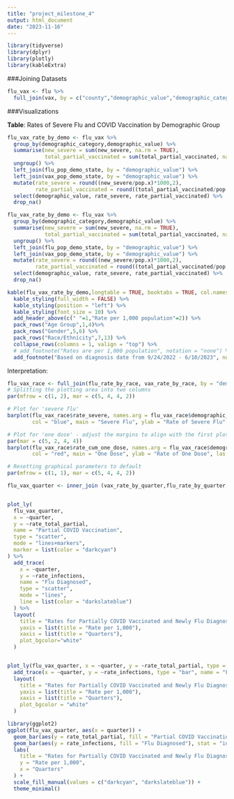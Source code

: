 ```yaml
---
title: "project_milestone_4"
output: html_document
date: "2023-11-16"
---
```


```r
library(tidyverse)
library(dplyr)
library(plotly)  
library(kableExtra)
```


###Joining Datasets
```r

flu_vax <- flu %>%
  full_join(vax, by = c("county","demographic_value","demographic_category","quarter"))

```
###Visualizations

**Table**: Rates of Severe Flu and COVID Vaccination by Demographic Group

```r
flu_vax_rate_by_demo <- flu_vax %>%
  group_by(demographic_category,demographic_value) %>%
  summarise(new_severe = sum(new_severe, na.rm = TRUE),
            total_partial_vaccinated = sum(total_partial_vaccinated, na.rm = TRUE)) %>%
  ungroup() %>%
  left_join(flu_pop_demo_state, by = "demographic_value") %>%
  left_join(vax_pop_demo_state, by = "demographic_value") %>%
  mutate(rate_severe = round((new_severe/pop.x)*1000,2),
         rate_partial_vaccinated = round((total_partial_vaccinated/pop.y)*1000,2)) %>%
  select(demographic_value, rate_severe, rate_partial_vaccinated) %>%
  drop_na()

flu_vax_rate_by_demo <- flu_vax %>%
  group_by(demographic_category,demographic_value) %>%
  summarise(new_severe = sum(new_severe, na.rm = TRUE),
            total_partial_vaccinated = sum(total_partial_vaccinated, na.rm = TRUE)) %>%
  ungroup() %>%
  left_join(flu_pop_demo_state, by = "demographic_value") %>%
  left_join(vax_pop_demo_state, by = "demographic_value") %>%
  mutate(rate_severe = round((new_severe/pop.x)*1000,2),
         rate_partial_vaccinated = round((total_partial_vaccinated/pop.y)*1000,2)) %>%
  select(demographic_value, rate_severe, rate_partial_vaccinated) %>%
  drop_na()

kable(flu_vax_rate_by_demo,longtable = TRUE, booktabs = TRUE, col.names = c("Demographic Group", "Severe Flu", "COVID Vaccination"), caption = "Rates of Severe Flu and COVID Vaccination by Demographic Group, California") %>%
  kable_styling(full_width = FALSE) %>%
  kable_styling(position = "left") %>%
  kable_styling(font_size = 10) %>%
  add_header_above(c(" "=1,"Rate per 1,000 population"=2)) %>%
  pack_rows("Age Group",1,4)%>%
  pack_rows("Gender",5,6) %>%
  pack_rows("Race/Ethnicity",7,13) %>%
  collapse_rows(columns = 1, valign = "top") %>%
  # add_footnote("Rates are per 1,000 population", notation = "none") %>%
  add_footnote("Based on diagnosis date from 9/24/2022 - 6/10/2023", notation = "none")
```

Interpretation: 


```r

flu_vax_race <- full_join(flu_rate_by_race, vax_rate_by_race, by = "demographic_value")
# Splitting the plotting area into two columns
par(mfrow = c(1, 2), mar = c(5, 4, 4, 2))

# Plot for 'severe flu'
barplot(flu_vax_race$rate_severe, names.arg = flu_vax_race$demographic_value, 
        col = "blue", main = "Severe Flu", ylab = "Rate of Severe Flu", las = 2)

# Plot for 'one dose' - adjust the margins to align with the first plot
par(mar = c(5, 2, 4, 4))
barplot(flu_vax_race$rate_cum_one_dose, names.arg = flu_vax_race$demographic_value, 
        col = "red", main = "One Dose", ylab = "Rate of One Dose", las = 2)

# Resetting graphical parameters to default
par(mfrow = c(1, 1), mar = c(5, 4, 4, 2))

```
```r
flu_vax_quarter <- inner_join (vax_rate_by_quarter,flu_rate_by_quarter, by ="quarter")


plot_ly(
  flu_vax_quarter,
  x = ~quarter,
  y = ~rate_total_partial,
  name = "Partial COVID Vaccination",
  type = "scatter",
  mode = "lines+markers",
  marker = list(color = "darkcyan")
) %>%
  add_trace(
    x = ~quarter,
    y = ~rate_infections,
    name = "Flu Diagnosed",
    type = "scatter",
    mode = "lines",
    line = list(color = "darkslateblue")
  ) %>%
  layout(
    title = "Rates for Partially COVID Vaccinated and Newly Flu Diagnosed by Quarter in California, 2022-2023",
    yaxis = list(title = "Rate per 1,000"),
    xaxis = list(title = "Quarters"),
    plot_bgcolor="white"
  )


plot_ly(flu_vax_quarter, x = ~quarter, y = ~rate_total_partial, type = "bar", name = "Partial COVID Vaccination", marker = list(color = "darkcyan")) %>%
  add_trace(x = ~quarter, y = ~rate_infections, type = "bar", name = "Flu Diagnosed", marker = list(color = "darkslateblue")) %>%
  layout(
    title = "Rates for Partially COVID Vaccinated and Newly Flu Diagnosed by Quarter in California, 2022-2023",
    yaxis = list(title = "Rate per 1,000"),
    xaxis = list(title = "Quarters"),
    plot_bgcolor = "white"
  )

library(ggplot2)
ggplot(flu_vax_quarter, aes(x = quarter)) +
  geom_bar(aes(y = rate_total_partial, fill = "Partial COVID Vaccination"), stat = "identity") +
  geom_bar(aes(y = rate_infections, fill = "Flu Diagnosed"), stat = "identity") +
  labs(
    title = "Rates for Partially COVID Vaccinated and Newly Flu Diagnosed by Quarter in California, 2022-2023",
    y = "Rate per 1,000",
    x = "Quarters"
  ) +
  scale_fill_manual(values = c("darkcyan", "darkslateblue")) +
  theme_minimal()
```